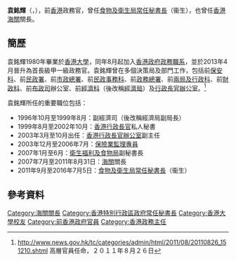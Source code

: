 '''袁銘輝'''{{GBSHK}}{{JP}}（{{lang-en|Richard Yuen Ming-fai}}，{{bd|1956年|3月6日}}），前[[香港|香港]]政務官，曾任[[食物及衛生局|食物及衛生局]][[常任秘書長|常任秘書長]]（衞生），也曾任[[香港海關|香港海關]]關長。

==簡歷==
袁銘輝1980年畢業於[[香港大學|香港大學]]，同年8月起加入[[香港政府|香港政府]][[政務職系|政務職系]]，並於2013年4月晉升為首長級甲一級政務官。袁銘輝曾在多個決策局及部門工作，包括前[[保安科|保安科]]、前[[民政署|民政署]]、前[[市政總署|市政總署]]、前[[民政事務科|民政事務科]]、前[[政務總署|政務總署]]、前[[兩局及行政科|兩局及行政科]]、前[[財政科|財政科]]、前[[布政司|布政司]]辦公室、前[[經濟科|經濟科]]（後改稱[[經濟局|經濟局]]）及[[香港特別行政區行政長官辦公室|行政長官辦公室]]。<ref>http://www.news.gov.hk/tc/categories/admin/html/2011/08/20110826_151210.shtml {{Wayback|url=http://www.news.gov.hk/tc/categories/admin/html/2011/08/20110826_151210.shtml |date=20150623155833 }} 高層官員任命，２０１１年８月２６日</ref>

袁銘輝所任的重要職位包括：

*1996年10月至1999年8月：副經濟司（後改稱經濟局副局長）
*1999年8月至2002年10月：[[香港行政長官|香港行政長官]]私人秘書
*2003年3月至10月出任：[[香港行政長官辦公室|香港行政長官辦公室]]副主任
*2003年12月至2006年7月：[[保險業監理專員|保險業監理專員]]
*2007年1月至6月：[[衛生福利及食物局|衛生福利及食物局]]副秘書長
*2007年7月至2011年8月31日：[[海關|海關]]關長
*2011年9月至2016年7月5日：[[食物及衛生局|食物及衛生局]][[常任秘書長|常任秘書長]]（衞生）


{{start box}}

{{s-gov}}
{{s-before|[[李淑儀|李淑儀]]}}
{{s-title|[[食物及衛生局|食物及衛生局常任秘書長（衞生）]]|2011年-2016年}}
{{s-after|[[聶德權|聶德權]]}}
{{s-before|[[湯顯明|湯顯明]]}}
{{s-title|[[香港海關|海關關長]]|2007年-2011年}}
{{s-after|[[張雲正|張雲正]]}}
{{end box}}

==參考資料==
<references/>

{{HK-poli-bio-stub}}

[[Category:海關關長|Category:海關關長]]
[[Category:香港特別行政區政府常任秘書長|Category:香港特別行政區政府常任秘書長]]
[[Category:香港大學校友|Category:香港大學校友]]
[[Category:前香港政府官員|Category:前香港政府官員]]
[[Category:香港政務主任|Category:香港政務主任]]